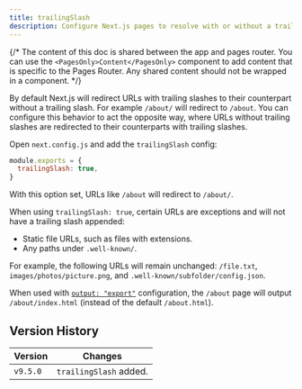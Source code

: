 ```yaml
---
title: trailingSlash
description: Configure Next.js pages to resolve with or without a trailing slash.
---
```


{/* The content of this doc is shared between the app and pages router. You can use the `<PagesOnly>Content</PagesOnly>` component to add content that is specific to the Pages Router. Any shared content should not be wrapped in a component. */}

By default Next.js will redirect URLs with trailing slashes to their counterpart without a trailing slash. For example `/about/` will redirect to `/about`. You can configure this behavior to act the opposite way, where URLs without trailing slashes are redirected to their counterparts with trailing slashes.

Open `next.config.js` and add the `trailingSlash` config:

```js filename="next.config.js"
module.exports = {
  trailingSlash: true,
}
```

With this option set, URLs like `/about` will redirect to `/about/`.

When using `trailingSlash: true`, certain URLs are exceptions and will not have a trailing slash appended:

- Static file URLs, such as files with extensions.
- Any paths under `.well-known/`.

For example, the following URLs will remain unchanged: `/file.txt`, `images/photos/picture.png`, and `.well-known/subfolder/config.json`.

When used with [`output: "export"`](/docs/app/building-your-application/deploying/static-exports) configuration, the `/about` page will output `/about/index.html` (instead of the default `/about.html`).

## Version History

| Version  | Changes                |
| -------- | ---------------------- |
| `v9.5.0` | `trailingSlash` added. |
